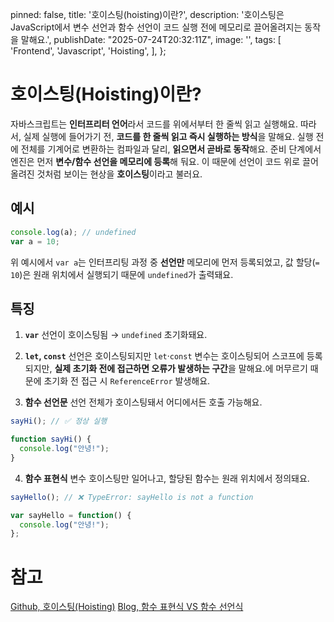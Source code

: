 
  pinned: false,
  title: '호이스팅(hoisting)이란?',
  description: '호이스팅은 JavaScript에서 변수 선언과 함수 선언이 코드 실행 전에 메모리로 끌어올려지는 동작을 말해요.',
  publishDate: "2025-07-24T20:32:11Z",
  image: '',
  tags: [
    'Frontend', 'Javascript', 'Hoisting',
  ],
};

# 호이스팅(Hoisting)이란?
자바스크립트는 **인터프리터 언어**라서 코드를 위에서부터 한 줄씩 읽고 실행해요. 따라서, 실제 실행에 들어가기 전, <Tooltip word="인터프리팅" title="인터프리팅">**코드를 한 줄씩 읽고 즉시 실행하는 방식**을 말해요. 실행 전에 전체를 기계어로 변환하는 컴파일과 달리, **읽으면서 곧바로 동작**해요.</Tooltip> 준비 단계에서 엔진은 먼저 **변수/함수 선언을 메모리에 등록**해 둬요.
이 때문에 선언이 코드 위로 끌어올려진 것처럼 보이는 현상을 **호이스팅**이라고 불러요.

## 예시
```js example.js
console.log(a); // undefined
var a = 10;
```
위 예시에서 `var a`는 인터프리팅 과정 중 **선언만** 메모리에 먼저 등록되었고,
값 할당(`= 10`)은 원래 위치에서 실행되기 때문에 `undefined`가 출력돼요.

## 특징
1. **`var`**
  선언이 호이스팅됨 → `undefined` 초기화돼요.

2. **`let`, `const`**
  선언은 호이스팅되지만 <Tooltip word="Temporal Dead Zone(TDZ)" title="일시적 사각지대">`let`·`const` 변수는 호이스팅되어 스코프에 등록되지만, **실제 초기화 전에 접근하면 오류가 발생하는 구간**을 말해요.</Tooltip>에 머무르기 때문에 초기화 전 접근 시 `ReferenceError` 발생해요.

3. **함수 선언문**
  선언 전체가 호이스팅돼서 어디에서든 호출 가능해요.
```js example.js
sayHi(); // ✅ 정상 실행

function sayHi() {
  console.log("안녕!");
}
```

4. **함수 표현식**
  변수 호이스팅만 일어나고, 할당된 함수는 원래 위치에서 정의돼요.
```js example.js
sayHello(); // ❌ TypeError: sayHello is not a function

var sayHello = function() {
  console.log("안녕!");
};
```

# 참고
[Github, 호이스팅(Hoisting)](https://github.com/baeharam/Must-Know-About-Frontend/blob/main/Notes/javascript/hoisting.md)
[Blog, 함수 표현식 VS 함수 선언식](https://velog.io/@bisu8018/%ED%95%A8%EC%88%98-%ED%91%9C%ED%98%84%EC%8B%9D-VS-%ED%95%A8%EC%88%98-%EC%84%A0%EC%96%B8%EC%8B%9D)